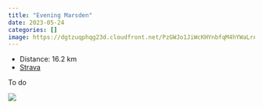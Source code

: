 ```yaml
---
title: "Evening Marsden"
date: 2023-05-24
categories: []
image: https://dgtzuqphqg23d.cloudfront.net/PzGWJo1JiWcKHYnbfqM4hYWaLrAb1pj7k4BCKrp0cBk-768x576.jpg
---
```


- Distance: 16.2 km
- [Strava](https://www.strava.com/activities/9134293901)

To do

![](https://dgtzuqphqg23d.cloudfront.net/PzGWJo1JiWcKHYnbfqM4hYWaLrAb1pj7k4BCKrp0cBk-768x576.jpg)



